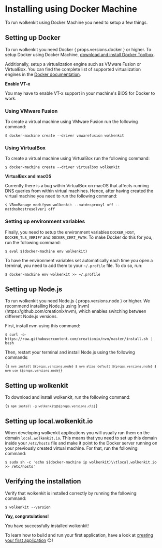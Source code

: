 
# Installing using Docker Machine

To run wolkenkit using Docker Machine you need to setup a few things.

## Setting up Docker

<p>
  To run wolkenkit you need Docker { props.versions.docker } or higher. To setup Docker using Docker Machine, <a href='https://docs.docker.com/toolbox/overview/'>download and install Docker Toolbox</a>.
</p>

Additionally, setup a virtualization engine such as VMware Fusion or VirtualBox. You can find the complete list of supported virtualization engines in the [Docker documentation](https://docs.docker.com/machine/drivers/).

<Hint type='warning'>

  **Enable VT-x**

  You may have to enable VT-x support in your machine's BIOS for Docker to work.

</Hint>

### Using VMware Fusion

To create a virtual machine using VMware Fusion run the following command:

```shell
$ docker-machine create --driver vmwarefusion wolkenkit
```

### Using VirtualBox

To create a virtual machine using VirtualBox run the following command:

```shell
$ docker-machine create --driver virtualbox wolkenkit
```

<Hint type='warning'>

  **VirtualBox and macOS**

  Currently there is a bug within VirtualBox on macOS that affects running DNS queries from within virtual machines. Hence, after having created the virtual machine you need to run the following command:

  `$ VBoxManage modifyvm wolkenkit --natdnsproxy1 off --natdnshostresolver1 off`

</Hint>

### Setting up environment variables

Finally, you need to setup the environment variables `DOCKER_HOST`, `DOCKER_TLS_VERIFY` and `DOCKER_CERT_PATH`. To make Docker do this for you, run the following command:

```shell
$ eval $(docker-machine env wolkenkit)
```

To have the environment variables set automatically each time you open a terminal, you need to add them to your `~/.profile` file. To do so, run:

```shell
$ docker-machine env wolkenkit >> ~/.profile
```

## Setting up Node.js

<p>
  To run wolkenkit you need Node.js { props.versions.node } or higher. We recommend installing Node.js using [nvm](https://github.com/creationix/nvm), which enables switching between different Node.js versions.
</p>

First, install nvm using this command:

```shell
$ curl -o- https://raw.githubusercontent.com/creationix/nvm/master/install.sh | bash
```

Then, restart your terminal and install Node.js using the following commands:

<Code language='shell'>{`
  $ nvm install ${props.versions.node}
  $ nvm alias default ${props.versions.node}
  $ nvm use ${props.versions.node}
`}</Code>

## Setting up wolkenkit

To download and install wolkenkit, run the following command:

<Code language='shell'>{`
  $ npm install -g wolkenkit@${props.versions.cli}
`}</Code>

## Setting up local.wolkenkit.io

When developing wolkenkit applications you will usually run them on the domain `local.wolkenkit.io`. This means that you need to set up this domain inside your `/etc/hosts` file and make it point to the Docker server running on your previously created virtual machine. For that, run the following command:

```shell
$ sudo sh -c 'echo $(docker-machine ip wolkenkit)\\tlocal.wolkenkit.io >> /etc/hosts'
```

## Verifying the installation

Verify that wolkenkit is installed correctly by running the following command:

```shell
$ wolkenkit --version
```

<Hint type='congrats'>

  **Yay, congratulations!**

  You have successfully installed wolkenkit!

</Hint>

To learn how to build and run your first application, have a look at [creating your first application](../creating-your-first-application/setting-the-objective) 😊!

